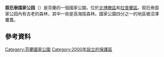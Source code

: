 {{Geobox|国家公园
<!-- *** Name section *** -->
| name                        = 叙厄泰国家公园
| native_name                 = Syötteen kansallispuisto
| other_name                  = 
| other_name1                 = 
<!-- *** Category *** -->
| category_local              = [[List_of_national_parks_of_Finland|National Park of Finland]]
| category_iucn               = II
<!-- *** Image *** -->
| image                       = Syote National Park.jpg
| image_size                  = 
| image_caption               = 
<!-- *** Country etc. *** -->
| country                     = 芬蘭
| country_flag                = 1
| region                      = 北博滕區
| region1                     = 拉普蘭區
| region_type                 = [[芬兰行政区|行政区]]
| location                    =
| lat_d              = 65     
| lat_m              = 44
| lat_s              = 51
| lat_NS             = N
| long_d             = 27     
| long_m             = 54
| long_s             = 43
| long_EW            = E
| elevation          =  
<!-- *** Nature *** -->
<!-- *** Geography *** -->
| area                        = 299
| area1                       =
| area1_type                  =   
<!-- *** People *** -->
| established_type            = 建立
| established                 = 2000年
| established1_type           = 
| established1                = 
| management_body             = {{tsl|en|Metsähallitus|森林管理局 (芬兰)|森林管理局}}
| visitation                  = 39900
| visitation_date = 2016年<ref name="访客2016"/>
<!-- *** Free fields *** -->
<!-- *** Map section *** -->
| map         = Finland location map.svg
| map_locator = Finland
| map_size    = 200
| map_caption = 在芬蘭的位置
| map_first   =
<!-- *** Website *** -->
| website     = {{URL|http://www.nationalparks.fi/en/syotenp}}
}}

'''叙厄泰国家公园'''（{{lang-fi|Syötteen kansallispuisto}}）是芬蘭的一個國家公園，位於[[北博滕區|北博滕區]]和[[拉普蘭區|拉普蘭區]]。叙厄泰国家公园內有古老的森林，其中一些是高海拔森林。國家公園四分之一的地區被沼澤覆蓋。

==參考資料==
{{Reflist|30em|refs=
<ref name="访客2016">{{cite web | url = http://www.metsa.fi/kansallispuistoittain | title = Käyntimäärät kansallispuistoittain 2016 | language = fi | publisher = Metsähallitus | date = 2017-01-26 | accessdate = 2017-02-20 | archive-url = https://web.archive.org/web/20190529070743/http://www.metsa.fi/kansallispuistoittain | archive-date = 2019-05-29 | dead-url = yes }}</ref>
}}

{{芬兰小作品}}

{{芬兰国家公园}}

[[Category:芬蘭國家公園|Category:芬蘭國家公園]]
[[Category:2000年設立的保護區|Category:2000年設立的保護區]]
